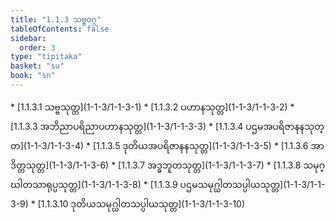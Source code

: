 ```yaml
---
title: "1.1.3 သဗ္ဗဝဂ္ဂ"
tableOfContents: false
sidebar:
  order: 3
type: "tipitaka"
basket: "su"
book: "sn"
---
```



<DynamicBreadcrumb />



<TableOfContents book="sn" section="1.1.3">
* [1.1.3.1 သဗ္ဗသုတ္တ](1-1-3/1-1-3-1)
* [1.1.3.2 ပဟာနသုတ္တ](1-1-3/1-1-3-2)
* [1.1.3.3 အဘိညာပရိညာပဟာနသုတ္တ](1-1-3/1-1-3-3)
* [1.1.3.4 ပဌမအပရိဇာနနသုတ္တ](1-1-3/1-1-3-4)
* [1.1.3.5 ဒုတိယအပရိဇာနနသုတ္တ](1-1-3/1-1-3-5)
* [1.1.3.6 အာဒိတ္တသုတ္တ](1-1-3/1-1-3-6)
* [1.1.3.7 အဒ္ဓဘူတသုတ္တ](1-1-3/1-1-3-7)
* [1.1.3.8 သမုဂ္ဃါတသာရုပ္ပသုတ္တ](1-1-3/1-1-3-8)
* [1.1.3.9 ပဌမသမုဂ္ဃါတသပ္ပါယသုတ္တ](1-1-3/1-1-3-9)
* [1.1.3.10 ဒုတိယသမုဂ္ဃါတသပ္ပါယသုတ္တ](1-1-3/1-1-3-10)
</TableOfContents>